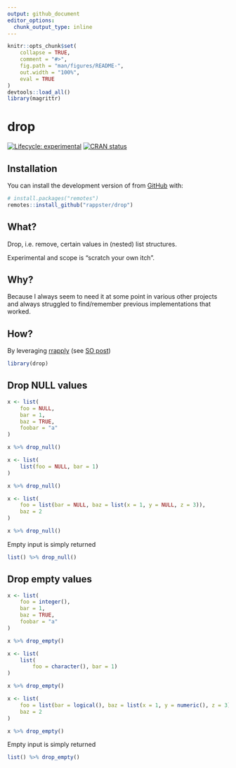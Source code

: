 ```yaml
---
output: github_document
editor_options: 
  chunk_output_type: inline
---
```


<!-- README.md is generated from README.Rmd. Please edit that file -->

```r
knitr::opts_chunk$set(
    collapse = TRUE,
    comment = "#>",
    fig.path = "man/figures/README-",
    out.width = "100%",
    eval = TRUE
)
devtools::load_all()
library(magrittr)
```

# drop

<!-- badges: start -->
[![Lifecycle: experimental](https://img.shields.io/badge/lifecycle-experimental-orange.svg)](https://lifecycle.r-lib.org/articles/stages.html#experimental)
[![CRAN status](https://www.r-pkg.org/badges/version/valid)](https://CRAN.R-project.org/package=valid)
<!-- badges: end -->

## Installation

You can install the development version of from [GitHub](https://github.com/) with:

```r
# install.packages("remotes")
remotes::install_github("rappster/drop")
```

## What?

Drop, i.e. remove, certain values in (nested) list structures.

Experimental and scope is "scratch your own itch".

## Why?

Because I always seem to need it at some point in various other projects and always struggled to find/remember previous implementations that worked. 

## How?

By leveraging [rrapply](https://github.com/JorisChau/rrapply) (see [SO post](https://stackoverflow.com/questions/63231071/recursive-remove-null-elements-of-list-of-lists))

```r
library(drop)
```

## Drop NULL values

```r
x <- list(
    foo = NULL,
    bar = 1,
    baz = TRUE,
    foobar = "a"
)

x %>% drop_null()
```

```r
x <- list(
    list(foo = NULL, bar = 1)
)

x %>% drop_null()
```

```r
x <- list(
    foo = list(bar = NULL, baz = list(x = 1, y = NULL, z = 3)),
    baz = 2
)

x %>% drop_null()
```

Empty input is simply returned

```r
list() %>% drop_null()
```

## Drop empty values

```r
x <- list(
    foo = integer(),
    bar = 1,
    baz = TRUE,
    foobar = "a"
)

x %>% drop_empty()
```

```r
x <- list(
    list(
        foo = character(), bar = 1)
)

x %>% drop_empty()
```

```r
x <- list(
    foo = list(bar = logical(), baz = list(x = 1, y = numeric(), z = 3)),
    baz = 2
)

x %>% drop_empty()
```

Empty input is simply returned

```r
list() %>% drop_empty()
```
